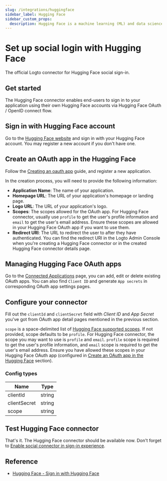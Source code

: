```yaml
---
slug: /integrations/huggingface
sidebar_label: Hugging Face
sidebar_custom_props:
  description: Hugging Face is a machine learning (ML) and data science platform and community that helps users build, deploy and train machine learning models.
---
```



# Set up social login with Hugging Face

The official Logto connector for Hugging Face social sign-in.

<GuideTip />

## Get started

The Hugging Face connector enables end-users to sign in to your application using their own Hugging Face accounts via Hugging Face OAuth / OpenID connect flow.

## Sign in with Hugging Face account

Go to the [Hugging Face website](https://huggingface.co/) and sign in with your Hugging Face account. You may register a new account if you don't have one.

## Create an OAuth app in the Hugging Face

Follow the [Creating an oauth app](https://huggingface.co/docs/hub/en/oauth#creating-an-oauth-app) guide, and register a new application.

In the creation process, you will need to provide the following information:

- **Application Name**: The name of your application.
- **Homepage URL**: The URL of your application's homepage or landing page.
- **Logo URL**: The URL of your application's logo.
- **Scopes**: The scopes allowed for the OAuth app. For Hugging Face connector, usually use `profile` to get the user's profile information and `email` to get the user's email address. Ensure these scopes are allowed in your Hugging Face OAuth app if you want to use them.
- **Redirect URI**: The URL to redirect the user to after they have authenticated. You can find the redirect URI in the Logto Admin Console when you're creating a Hugging Face connector or in the created Hugging Face connector details page.

## Managing Hugging Face OAuth apps

Go to the [Connected Applications](https://huggingface.co/settings/connected-applications) page, you can add, edit or delete existing OAuth apps.
You can also find `Client ID` and generate `App secrets` in corresponding OAuth app settings pages.

## Configure your connector

Fill out the `clientId` and `clientSecret` field with _Client ID_ and _App Secret_ you've got from OAuth app detail pages mentioned in the previous section.

`scope` is a space-delimited list of [Hugging Face supported scopes](https://huggingface.co/docs/hub/en/oauth#currently-supported-scopes). If not provided, scope defaults to be `profile`. For Hugging Face connector, the scope you may want to use is `profile` and `email`. `profile` scope is required to get the user's profile information, and `email` scope is required to get the user's email address. Ensure you have allowed these scopes in your Hugging Face OAuth app (configured in [Create an OAuth app in the Hugging Face](#create-an-oauth-app-in-the-hugging-face) section).

### Config types

| Name         | Type   |
| ------------ | ------ |
| clientId     | string |
| clientSecret | string |
| scope        | string |

## Test Hugging Face connector

That's it. The Hugging Face connector should be available now. Don't forget to [Enable social connector in sign-in experience](/connectors/social-connectors/#enable-social-sign-in).

## Reference

- [Hugging Face - Sign in with Hugging Face](https://huggingface.co/docs/hub/en/oauth#sign-in-with-hugging-face)
